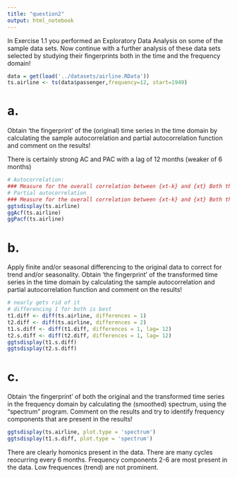```yaml
---
title: "question2"
output: html_notebook
---
```


In Exercise 1.1 you performed an Exploratory Data Analysis on some of the sample data sets. Now continue with a further analysis of these data sets selected by studying their fingerprints both in the time and the
frequency domain!

```r
data = get(load('../datasets/airline.RData'))
ts.airline <- ts(data$passenger,frequency=12, start=1949)
```

# a. 
Obtain ‘the fingerprint’ of the (original) time series in the time domain by calculating the sample
autocorrelation and partial autocorrelation function and comment on the results!

There is certainly strong AC and PAC with a lag of 12 months (weaker of 6 months)

```r
# Autocorrelation:
### Measure for the overall correlation between {xt-k} and {xt} Both through the direct and the indirect pathway
# Partial autocorrelation
### Measure for the overall correlation between {xt-k} and {xt} Both through the direct and the indirect pathway
ggtsdisplay(ts.airline)
ggAcf(ts.airline)
ggPacf(ts.airline)
```

# b. 
Apply finite and/or seasonal differencing to the original data to correct for trend and/or seasonality. Obtain
‘the fingerprint’ of the transformed time series in the time domain by calculating the sample
autocorrelation and partial autocorrelation function and comment on the results!

```r
# nearly gets rid of it
# differencing 1 for both is best
t1.diff <- diff(ts.airline, differences = 1)
t2.diff <- diff(ts.airline, differences = 2)
t1.s.diff <- diff(t1.diff, differences = 1, lag= 12)
t2.s.diff <- diff(t2.diff, differences = 1, lag= 12)
ggtsdisplay(t1.s.diff)
ggtsdisplay(t2.s.diff)
```



# c. 
Obtain ‘the fingerprint’ of both the original and the transformed time series in the frequency domain by
calculating the (smoothed) spectrum, using the “spectrum” program. Comment on the results and try to
identify frequency components that are present in the results!

```r
ggtsdisplay(ts.airline, plot.type = 'spectrum')
ggtsdisplay(t1.s.diff, plot.type = 'spectrum')
```

There are clearly homonics present in the data. There are many cycles reocurring every 6 months. Frequency components 2-6 are most present in the data.
Low frequences (trend) are not prominent.
